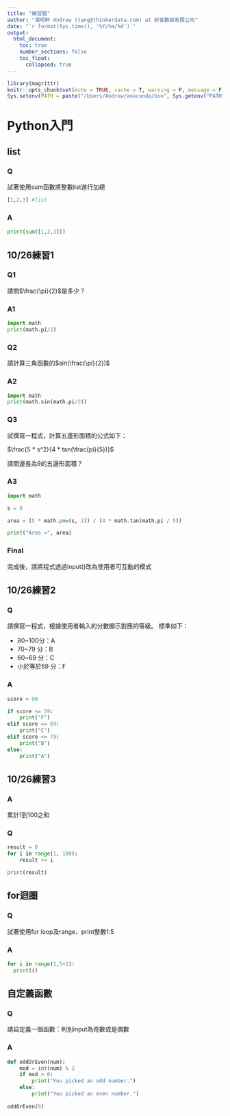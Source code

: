```yaml
---
title: "練習題"
author: "湯明軒 Andrew (tang@thinkerdata.com) at 析客數據有限公司"
date: "`r format(Sys.time(), '%Y/%m/%d')`"
output:
  html_document:
    toc: true
    number_sections: false
    toc_float:
      collapsed: true
---
```


```r
library(magrittr)
knitr::opts_chunk$set(echo = TRUE, cache = T, warning = F, message = F)
Sys.setenv(PATH = paste("/Users/Andrew/anaconda/bin", Sys.getenv("PATH"), sep=":"))
```


# Python入門
## list {.tabset .tabset-fade}
### Q
試著使用sum函數將整數list進行加總
```python
[1,2,3] #list
```


### A
```python
print(sum([1,2,3]))
```

## 10/26練習1 {.tabset .tabset-fade}
### Q1
請問$\frac{\pi}{2}$是多少？

### A1
```python
import math
print(math.pi/2)
```

### Q2
請計算三角函數的$sin(\frac{\pi}{2})$

### A2
```python
import math
print(math.sin(math.pi/2))
```


### Q3
試撰寫一程式，計算五邊形面積的公式如下：

$\frac{5 * s^2}{4 * tan(\frac{pi}{5})}$

請問邊長為9的五邊形面積？

### A3
```python
import math

s = 9

area = (5 * math.pow(s, 2)) / (4 * math.tan(math.pi / 5))

print("Area =", area)
```

### Final
完成後，請將程式透過input()改為使用者可互動的模式

## 10/26練習2 {.tabset .tabset-fade}
### Q
請撰寫一程式，根據使用者輸入的分數顯示對應的等級。
標準如下：

- 80~100分：A
- 70~79 分：B
- 60~69 分：C
- 小於等於59 分：F

### A
```python
score = 90

if score <= 59:
    print("F")
elif score <= 69:
    print("C")
elif score <= 79:
    print("B")
else:
    print("A")
```

## 10/26練習3 {.tabset .tabset-fade}
### A
累計1到100之和

### Q
```python
result = 0
for i in range(1, 100):
    result += i

print(result)
```



## for迴圈 {.tabset .tabset-fade}
### Q
試著使用for loop及range，print整數1:5

### A
```python
for i in range(1,5+1):
  print(i)
```

## 自定義函數 {.tabset .tabset-fade}
### Q
請自定義一個函數：判別input為奇數或是偶數

### A
```python
def oddOrEven(num):
    mod = int(num) % 2
    if mod > 0:
        print("You picked an odd number.")
    else:
        print("You picked an even number.")
        
oddOrEven(9)
```

<!-- ## Google評論GET {.tabset .tabset-fade} -->
<!-- ### Q -->
<!-- - GET 「Google Play商店的APP評論」 -->
<!-- - 請依下列步驟練習： -->
<!--     - 打開Chrome瀏覽器，於網址列中輸入Google Play並進入其網站 -->
<!--     - 於Google Play中搜尋「Whos call」並進入其App內頁 -->
<!--     - 依照上述步驟將網頁GET下來 -->

<!-- ### A -->
<!-- ```{python} -->
<!-- import requests -->
<!-- res_gooplay_get = requests.get('https://play.google.com/store/apps/details?id=gogolook.callgogolook2&hl=zh_TW') -->
<!-- print(type(res_gooplay_get)) -->
<!-- print(dir(res_gooplay_get)) -->
<!-- print(res_gooplay_get.text[:100]) -->
<!-- ``` -->


<!-- ## POST簡易網站 {.tabset .tabset-fade} -->
<!-- ### Q -->
<!-- - 請依下列步驟練習： -->
<!--     - https://www.cs.tut.fi/~jkorpela/forms/testing.html -->
<!--     - 請見網頁中最下方的範例 -->
<!--     - 依照上述步驟找出規則 -->
<!--     - 用POST方法，傳送表單('Comments' : 'I love Python', 'hidden field':'R is nice also') -->
<!--     - print出server端回傳的response，並且透過HTML函數將其內容重現 -->

<!-- ### A -->
<!-- ```{python} -->
<!-- import requests -->
<!-- payload = { -->
<!--     'Comments':'I love Python', -->
<!--     'hidden field':'R is nice also' -->
<!-- } -->

<!-- res_simple_post2 = requests.post('http://www.tipjar.com/cgi-bin/test', data = payload) -->
<!-- print(res_simple_post2.text) -->
<!-- ``` -->

<!-- ## GET Google Play Comment {.tabset .tabset-fade} -->
<!-- ### Q -->
<!-- - 請依下列步驟練習： -->
<!--     - 透過GET取得Google play任一APP的網頁原始碼 -->
<!--     - 轉換為`BeautifulSoup`物件 -->
<!--     - 依照上述步驟找出規則並取得user評論的list -->
<!--     - 將list依序print出來 -->

<!-- ### A -->
<!-- ```{python} -->
<!-- import requests -->
<!-- from bs4 import BeautifulSoup -->
<!-- res_gooplay_get = requests.get('https://play.google.com/store/apps/details?id=gogolook.callgogolook2&hl=zh_TW') -->
<!-- soup = BeautifulSoup(res_gooplay_get.text, 'lxml') -->
<!-- comments = soup.select('div[class="review-body with-review-wrapper"]') -->
<!-- for comment in comments[:3]: #只顯示前3筆 -->
<!--     print(comment.get_text()) -->
<!-- ``` -->

<!-- ## mac-benchmarks table with Pandas {.tabset .tabset-fade} -->
<!-- ### Q -->
<!-- - 將「mac-benchmarks」網頁原始碼parse出表格資料 -->
<!-- - 請依下列步驟練習： -->
<!--     - 以GET方法將網頁 https://browser.primatelabs.com/mac-benchmarks 原始碼讀入 -->
<!--     - 依照上述步驟parse出表格資料 -->
<!--     - 試著只取得其機型與分數欄位 -->
<!--     - 以plot函數，繪製長條圖 -->

<!-- ### A -->
<!-- ```{python} -->
<!-- import requests -->
<!-- import pandas as pd -->
<!-- res = requests.get("https://browser.primatelabs.com/mac-benchmarks") -->
<!-- import sys -->
<!-- dfs = pd.read_html(res.text) -->
<!-- df = dfs[1][["Mac", "Score"]] -->
<!-- print(df.head()) -->
<!-- df.plot(kind='bar'); -->
<!-- df.ix[:10].plot(kind='bar'); -->
<!-- ``` -->


<!-- ## parse 批批踢JOKE版的推文 with bs4 {.tabset .tabset-fade} -->
<!-- ### Q -->
<!-- - 擷取並parse「批批踢JOKE版的一篇文章」 -->
<!-- - 請依下列步驟練習： -->
<!--     - 以GET方法將網頁 https://www.ptt.cc/bbs/joke/M.1464278893.A.2FE.html 原始碼讀入 -->
<!--     - 依照上述步驟parse出推文內容及推文者 -->
<!--     - 透過for迴圈，整齊印出 -->

<!-- ### A -->
<!-- ```{python} -->
<!-- import requests -->
<!-- from bs4 import BeautifulSoup -->
<!-- res_ppt_get = requests.get("https://www.ptt.cc/bbs/joke/M.1464278893.A.2FE.html") -->

<!-- soup = BeautifulSoup(res_ppt_get.text, 'lxml') -->
<!-- pushs = soup.select('.push') -->

<!-- for push in pushs[:10]: #只印前10筆 -->
<!--     print(push.select('span[class="f3 hl push-userid"]')[0].text, -->
<!--           push.select('span[class="f3 push-content"]')[0].text) -->
<!-- ``` -->

<!-- ## 政府開放資料csv-1 {.tabset .tabset-fade} -->
<!-- ### Q -->
<!-- - 政府開放資料： -->
<!--     - 資料集描述：戶數、人口數按戶別及性別 -->
<!--     - 主要欄位說明：統計年、區域別、村里、戶別、戶數、男性、女性 -->

<!-- - 步驟提示： -->
<!--     - 載入資料 -->
<!--     - 取得資料的維度狀況 -->
<!--     - 預覽前5筆資料 -->
<!--     - 計算各欄位摘要統計值 -->

<!-- ### A -->
<!-- ```{python} -->
<!-- import pandas as pd -->
<!-- opdat = pd.read_csv("_data/opendata105Y010.csv") -->
<!-- print("-----資料欄列數-----") -->
<!-- print(opdat.shape) -->
<!-- print("-----各欄位資料類別-----") -->
<!-- print(opdat.dtypes) -->
<!-- print("-----各欄位摘要-----") -->
<!-- print(opdat.describe()) -->
<!-- print("-----前五筆資料-----") -->
<!-- print(opdat.head(5)) -->
<!-- ``` -->

<!-- ## 政府開放資料csv-2 {.tabset .tabset-fade} -->
<!-- ### Q -->
<!-- - 上面的練習面臨了什麼狀況呢？(注意摘要統計值) -->
<!-- - 請找出方法成功的計算，數值欄位的摘要統計值 -->
<!-- - 語法上的不熟悉很正常，給自己3分鐘的時間Google -->

<!-- ### A -->
<!-- ```{python} -->
<!-- import pandas as pd -->
<!-- opdat = pd.read_csv("_data/opendata105Y010.csv") -->
<!-- opdat.columns = opdat[:1].values.tolist() -->
<!-- opdat = opdat[1:] -->
<!-- print(opdat.ix[:,4:].astype(int).describe()) -->

<!-- ``` -->

<!-- ## 成對散點圖 {.tabset .tabset-fade} -->
<!-- ### Q -->
<!-- - 任意挑選opendata103Y010資料的兩個數值欄位繪製成對散點圖 -->

<!-- ### A -->
<!-- ```{} -->
<!-- import seaborn as sns -->
<!-- import pandas as pd -->
<!-- import matplotlib.pyplot as plt -->
<!-- opdat = pd.read_csv("_data/opendata103Y010.csv") -->
<!-- opdat.columns = opdat[:1].values.tolist() -->
<!-- opdat = opdat[1:] -->
<!-- sns.pairplot(opdat[['共同生活戶_男','共同生活戶_女']].astype(int)) -->
<!-- plt.show() -->
<!-- # 中文問題：https://segmentfault.com/a/1190000005144275 -->
<!-- ``` -->
<!-- ## 集群分析 {.tabset .tabset-fade} -->
<!-- ### Q -->
<!-- - 將opendata103Y010資料以k-means的**列**集為5群 -->
<!-- - 依照上述步驟將其視覺化 -->
<!-- - 提示：透過`apply(pd.to_numeric)`一次將多欄位轉換為數值資料 -->
<!-- - 將labels對應地名(區域別+村里名稱) -->


<!-- ### A -->
<!-- ```{} -->
<!-- import seaborn as sns -->
<!-- import pandas as pd -->
<!-- import matplotlib.pyplot as plt -->
<!-- opdat = pd.read_csv("_data/opendata103Y010.csv") -->
<!-- opdat.columns = opdat[:1].values.tolist() -->
<!-- opdat = opdat[1:] -->

<!-- from sklearn.cluster import KMeans -->
<!-- kmeans_model = KMeans(n_clusters=5, random_state=1) -->
<!-- good_columns = opdat.ix[:,list(range(12))[3:]].apply(pd.to_numeric) -->
<!-- good_columns = good_columns._get_numeric_data().dropna(axis=1) # 移除非數值及含有NA值的欄位 -->
<!-- kmeans_model.fit(good_columns) -->
<!-- labels = kmeans_model.labels_ -->

<!-- from sklearn.decomposition import PCA -->
<!-- pca_2 = PCA(2) -->
<!-- plot_columns = pca_2.fit_transform(good_columns) -->
<!-- plt.scatter(x=plot_columns[:,0], y=plot_columns[:,1], c=labels) -->
<!-- plt.show() -->

<!-- pd.DataFrame({'location':opdat['區域別']+opdat['村里名稱'], 'labels':labels}).sort_values(by='labels').head() -->
<!-- ``` -->

<!-- ## 線性迴歸-alligator資料集 {.tabset .tabset-fade} -->
<!-- ### Q -->
<!-- - 將「alligator.csv」資料讀入並進行線性迴歸分析 -->
<!-- - 美國短吻鳄 -->
<!-- - 載入資料 -->
<!-- - 取得資料的維度狀況 -->
<!-- - 試以長度為自變數(x)，重量為應變數(y)，配適迴歸模型 -->
<!-- - 繪製散點圖並將迴歸直線一同畫上 -->

<!-- ### A -->
<!-- ```{} -->
<!-- import pandas as pd -->
<!-- import matplotlib.pyplot as plt -->
<!-- from scipy.optimize import curve_fit -->
<!-- df = pd.read_csv("_data/alligator.csv") -->

<!-- def f(x, a, b): -->
<!--     return a*x + b -->

<!-- x = df.iloc[:,0] -->
<!-- y = df.iloc[:,1] -->
<!-- popt, pcov = curve_fit(f, x, y) -->
<!-- a, b = popt -->

<!-- plt.scatter(x,y) -->
<!-- plt.plot(x, a*x + b, 'r',label="fit") -->
<!-- ax = plt.gca() -->
<!-- ax.legend(); -->
<!-- plt.show() -->
<!-- ``` -->

<!-- ## 線性迴歸-廣告資料集 {.tabset .tabset-fade} -->
<!-- ### Q -->
<!-- - 以Radio為自變數進行單變量線性迴歸 -->
<!-- - 假設一個新的Radio投入成本為30，請預測其銷售量 -->
<!-- - 繪製散點圖與迴歸直線 -->

<!-- ### A -->
<!-- ```{} -->

<!-- ``` -->

